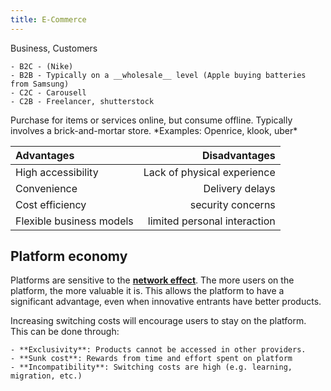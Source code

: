 ```yaml
---
title: E-Commerce
---
```



<Block variant="primary" title="Types of e-commerce">
Business, Customers

    - B2C - (Nike)
    - B2B - Typically on a __wholesale__ level (Apple buying batteries from Samsung)
    - C2C - Carousell
    - C2B - Freelancer, shutterstock
</Block>




<Block variant="knowledge" title="O2O - Online to Offline / OMO - Online Merged Offline">
Purchase for items or services online, but consume offline. Typically involves a brick-and-mortar store.
*Examples: Openrice, klook, uber*
</Block>





| **Advantages** | **Disadvantages** |
| :--- | ---: |
| High accessibility | Lack of physical experience |
| Convenience | Delivery delays |
| Cost efficiency | security concerns |
| Flexible business models | limited personal interaction |






## Platform economy



Platforms are sensitive to the [**network effect**](FIXME-def:network). The more users on the platform, the more valuable it is. This allows the platform to have a significant advantage, even when innovative entrants have better products.


<Block variant="knowledge" title="Increase switching costs">
Increasing switching costs will encourage users to stay on the platform. This can be done through:

    - **Exclusivity**: Products cannot be accessed in other providers.
    - **Sunk cost**: Rewards from time and effort spent on platform
    - **Incompatibility**: Switching costs are high (e.g. learning, migration, etc.)
</Block>
